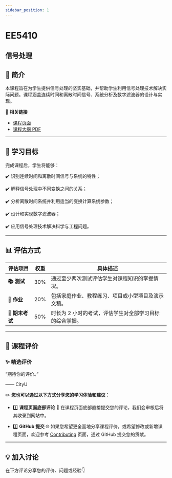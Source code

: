 ```yaml
---
sidebar_position: 1
---
```


# EE5410
## 信号处理

## **📘 简介**
本课程旨在为学生提供信号处理的坚实基础，并帮助学生利用信号处理技术解决实际问题。课程涵盖连续时间和离散时间信号、系统分析及数字滤波器的设计与实现。

🔗 **相关链接**
- [课程页面](https://www.cityu.edu.hk/catalogue/pg/202425/course/EE5410.htm)
- [课程大纲 PDF](https://www.cityu.edu.hk/catalogue/pg/202425/course/EE5410.pdf)

---

## **🎯 学习目标**

完成课程后，学生将能够：

✔️ 识别连续时间和离散时间信号与系统的特性；

✔️ 解释信号处理中不同变换之间的关系；

✔️ 分析离散时间系统并利用适当的变换计算系统参数；

✔️ 设计和实现数字滤波器；

✔️ 应用信号处理技术解决科学与工程问题。

---

## **📊 评估方式**

| **评估项目**          | **权重** | **具体描述**                                                                                       |
|----------------------|---------|---------------------------------------------------------------------------------------------------|
| **📚 测试**            | 30%     | 通过至少两次测试评估学生对课程知识的掌握情况。                                                     |
| **📝 作业**           | 20%     | 包括家庭作业、教程练习、项目或小型项目及演示文稿。                                                   |
| **📖 期末考试**       | 50%     | 时长为 2 小时的考试，评估学生对全部学习目标的综合掌握。                                              |

---

## **💬 课程评价**

### ✨ **精选评价**
<div className={commentStyles.commentBox}>
    <p className={commentStyles.commentText}>
        “期待你的评价。”
    </p>
    <p className={commentStyles.commentAuthor}>—— CityU</p>
</div>

✏️ **您也可以通过以下方式分享您的学习体验和建议：**

- 1️⃣ **课程页面底部评论**
💬 在课程页面底部直接提交您的评论，我们会审核后将其收录到网站中。

- 2️⃣ **GitHub 提交**
🌐 如果您希望更全面地分享课程评价，或希望修改或新增课程页面，欢迎参考 [Contributing](https://penjc.github.io/CityU/contributing) 页面，通过 GitHub 提交您的贡献。

---

## **💡 加入讨论**

在下方评论分享您的评价、问题或经验👇
<Utterances />
